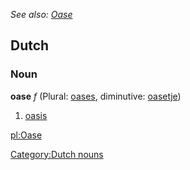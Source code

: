 ''See also: [[Oase]]''
==Dutch==
===Noun===
'''oase''' ''f'' (Plural: [[oases]], diminutive: [[oasetje]])

# [[oasis]]

[[Category:Dutch nouns]]

[[pl:Oase]]